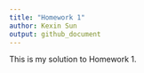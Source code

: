 ```yaml
---
title: "Homework 1"
author: Kexin Sun
output: github_document
---
```


This is my solution to Homework 1.

